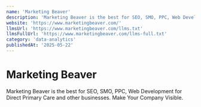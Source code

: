 ```yaml
---
name: 'Marketing Beaver'
description: 'Marketing Beaver is the best for SEO, SMO, PPC, Web Development for Direct Primary Care and other businesses. Make Your Company Visible.'
website: 'https://www.marketingbeaver.com/'
llmsUrl: 'https://www.marketingbeaver.com/llms.txt'
llmsFullUrl: 'https://www.marketingbeaver.com/llms-full.txt'
category: 'data-analytics'
publishedAt: '2025-05-22'
---
```


# Marketing Beaver

Marketing Beaver is the best for SEO, SMO, PPC, Web Development for Direct Primary Care and other businesses. Make Your Company Visible.
